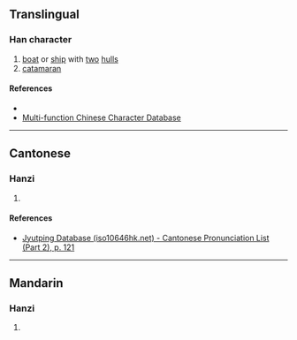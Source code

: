 {{character info}}
==Translingual==

===Han character===
{{Han char|rn=70|rad=方|as=04|sn=8|four=08217|canj=YSOHN|ids=⿸⿰方𠂉几}}

# [[boat]] or [[ship]] with [[two]] [[hull]]s
# [[catamaran]]

====References====
* {{Han ref|kx=0481.090|dkj=13626|dj=0843.050|hdz=32174.050|uh=65BB|ud=26043|bh=CCC3|bd=52419}}
* [http://humanum.arts.cuhk.edu.hk/Lexis/lexi-mf/search.php?word=%E6%96%BB Multi-function Chinese Character Database]

----

==Cantonese==

===Hanzi===
{{yue-hanzi|jyut=[[hong4]]|y=hong4}}

# {{rfdef|yue|sort=方04}}

====References====
* [http://www.iso10646hk.net/jp/document/download.jsp Jyutping Database (iso10646hk.net) - Cantonese Pronunciation List (Part 2), p. 121]

----

==Mandarin==

===Hanzi===
{{cmn-hanzi|pin=[[háng]] ([[hang2]])|wg=hang<sup>2</sup>}}

# {{rfdef|cmn|sort=方04}}